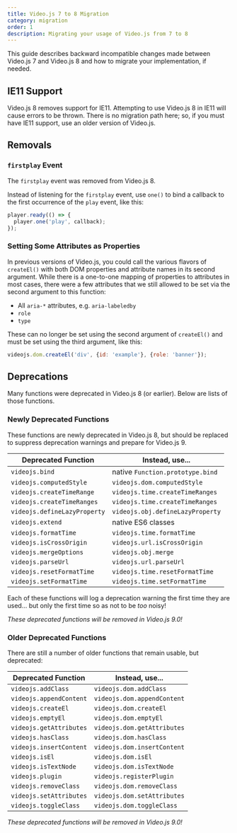 ```yaml
---
title: Video.js 7 to 8 Migration
category: migration
order: 1
description: Migrating your usage of Video.js from 7 to 8
---
```


This guide describes backward incompatible changes made between Video.js 7 and Video.js 8 and how to migrate your implementation, if needed.

## IE11 Support

Video.js 8 removes support for IE11. Attempting to use Video.js 8 in IE11 will cause errors to be thrown. There is no migration path here; so, if you must have IE11 support, use an older version of Video.js.

## Removals
### `firstplay` Event

The `firstplay` event was removed from Video.js 8.

Instead of listening for the `firstplay` event, use `one()` to bind a callback to the first occurrence of the `play` event, like this:

```js
player.ready(() => {
  player.one('play', callback);
});
```

### Setting Some Attributes as Properties

In previous versions of Video.js, you could call the various flavors of `createEl()` with both DOM properties and attribute names in its second argument. While there is a one-to-one mapping of properties to attributes in most cases, there were a few attributes that we still allowed to be set via the second argument to this function:

* All `aria-*` attributes, e.g. `aria-labeledby`
* `role`
* `type`

These can no longer be set using the second argument of `createEl()` and must be set using the third argument, like this:

```js
videojs.dom.createEl('div', {id: 'example'}, {role: 'banner'});
```

## Deprecations

Many functions were deprecated in Video.js 8 (or earlier). Below are lists of those functions.

### Newly Deprecated Functions

These functions are newly deprecated in Video.js 8, but should be replaced to suppress deprecation warnings and prepare for Video.js 9.

Deprecated Function          | Instead, use...
-----------------------------|--------------------------------------------------
`videojs.bind`               | native `Function.prototype.bind`
`videojs.computedStyle`      | `videojs.dom.computedStyle`
`videojs.createTimeRange`    | `videojs.time.createTimeRanges`
`videojs.createTimeRanges`   | `videojs.time.createTimeRanges`
`videojs.defineLazyProperty` | `videojs.obj.defineLazyProperty`
`videojs.extend`             | native ES6 classes
`videojs.formatTime`         | `videojs.time.formatTime`
`videojs.isCrossOrigin`      | `videojs.url.isCrossOrigin`
`videojs.mergeOptions`       | `videojs.obj.merge`
`videojs.parseUrl`           | `videojs.url.parseUrl`
`videojs.resetFormatTime`    | `videojs.time.resetFormatTime`
`videojs.setFormatTime`      | `videojs.time.setFormatTime`

Each of these functions will log a deprecation warning the first time they are used... but only the first time so as not to be _too_ noisy!

_These deprecated functions will be removed in Video.js 9.0!_

### Older Deprecated Functions

There are still a number of older functions that remain usable, but deprecated:

Deprecated Function     | Instead, use...
------------------------|--------------------------------------------------
`videojs.addClass`      | `videojs.dom.addClass`
`videojs.appendContent` | `videojs.dom.appendContent`
`videojs.createEl`      | `videojs.dom.createEl`
`videojs.emptyEl`       | `videojs.dom.emptyEl`
`videojs.getAttributes` | `videojs.dom.getAttributes`
`videojs.hasClass`      | `videojs.dom.hasClass`
`videojs.insertContent` | `videojs.dom.insertContent`
`videojs.isEl`          | `videojs.dom.isEl`
`videojs.isTextNode`    | `videojs.dom.isTextNode`
`videojs.plugin`        | `videojs.registerPlugin`
`videojs.removeClass`   | `videojs.dom.removeClass`
`videojs.setAttributes` | `videojs.dom.setAttributes`
`videojs.toggleClass`   | `videojs.dom.toggleClass`

_These deprecated functions will be removed in Video.js 9.0!_

